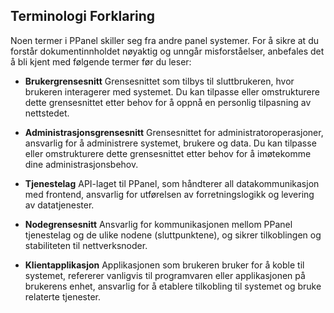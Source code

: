 ## Terminologi Forklaring

Noen termer i PPanel skiller seg fra andre panel systemer. For å sikre at du forstår dokumentinnholdet nøyaktig og unngår misforståelser, anbefales det å bli kjent med følgende termer før du leser:

- **Brukergrensesnitt**
  Grensesnittet som tilbys til sluttbrukeren, hvor brukeren interagerer med systemet. Du kan tilpasse eller omstrukturere dette grensesnittet etter behov for å oppnå en personlig tilpasning av nettstedet.

- **Administrasjonsgrensesnitt**
  Grensesnittet for administratoroperasjoner, ansvarlig for å administrere systemet, brukere og data. Du kan tilpasse eller omstrukturere dette grensesnittet etter behov for å imøtekomme dine administrasjonsbehov.

- **Tjenestelag**
  API-laget til PPanel, som håndterer all datakommunikasjon med frontend, ansvarlig for utførelsen av forretningslogikk og levering av datatjenester.

- **Nodegrensesnitt**
  Ansvarlig for kommunikasjonen mellom PPanel tjenestelag og de ulike nodene (sluttpunktene), og sikrer tilkoblingen og stabiliteten til nettverksnoder.

- **Klientapplikasjon**
  Applikasjonen som brukeren bruker for å koble til systemet, refererer vanligvis til programvaren eller applikasjonen på brukerens enhet, ansvarlig for å etablere tilkobling til systemet og bruke relaterte tjenester.


<Giscus />
